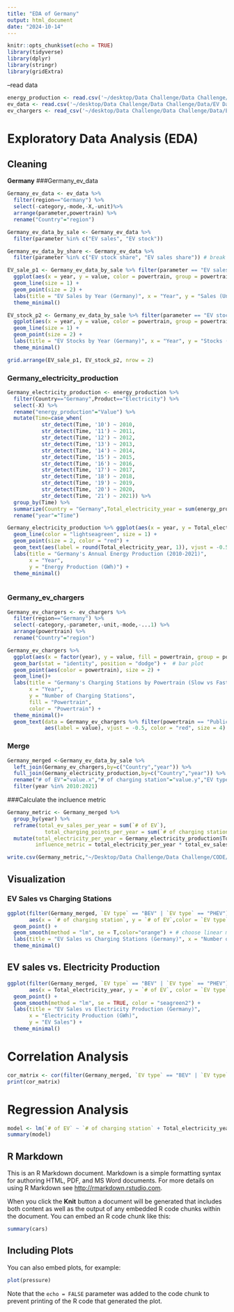 ```yaml
---
title: "EDA of Germany"
output: html_document
date: "2024-10-14"
---
```


```r
knitr::opts_chunk$set(echo = TRUE)
library(tidyverse)
library(dplyr)
library(stringr)
library(gridExtra)

```

--read data

```r
energy_production <- read.csv('~/desktop/Data Challenge/Data Challenge/Data/Energy Production.csv')
ev_data <- read.csv('~/desktop/Data Challenge/Data Challenge/Data/EV Data - EV Data.csv')
ev_chargers <- read_csv('~/desktop/Data Challenge/Data Challenge/Data/EV Charging Stations - EV Chargers.csv')
```
# Exploratory Data Analysis (EDA)
## Cleaning
**Germany**
###Germany_ev_data
```r
Germany_ev_data <- ev_data %>% 
  filter(region=="Germany") %>% 
  select(-category,-mode,-X,-unit)%>% 
  arrange(parameter,powertrain) %>% 
  rename("Country"="region")

Germany_ev_data_by_sale <- Germany_ev_data %>% 
  filter(parameter %in% c("EV sales", "EV stock"))

Germany_ev_data_by_share <- Germany_ev_data %>% 
  filter(parameter %in% c("EV stock share", "EV sales share")) # break down data by units (vehicles | percentage)

EV_sale_p1 <- Germany_ev_data_by_sale %>% filter(parameter == "EV sales") %>% 
  ggplot(aes(x = year, y = value, color = powertrain, group = powertrain)) +
  geom_line(size = 1) +
  geom_point(size = 2) +
  labs(title = "EV Sales by Year (Germany)", x = "Year", y = "Sales (Units)", color = "Powertrain")+
  theme_minimal()

EV_stock_p2 <- Germany_ev_data_by_sale %>% filter(parameter == "EV stock") %>% 
  ggplot(aes(x = year, y = value, color = powertrain, group = powertrain)) +
  geom_line(size = 1) +
  geom_point(size = 2) +
  labs(title = "EV Stocks by Year (Germany)", x = "Year", y = "Stocks (Units)", color = "Powertrain") +
  theme_minimal()

grid.arrange(EV_sale_p1, EV_stock_p2, nrow = 2)
```

### Germany_electricity_production
```r
Germany_electricity_production <- energy_production %>% 
  filter(Country=="Germany",Product=="Electricity") %>% 
  select(-X) %>% 
  rename("energy_production"="Value") %>%
  mutate(Time=case_when(
           str_detect(Time, '10') ~ 2010,
           str_detect(Time, '11') ~ 2011,
           str_detect(Time, '12') ~ 2012,
           str_detect(Time, '13') ~ 2013,
           str_detect(Time, '14') ~ 2014,
           str_detect(Time, '15') ~ 2015,
           str_detect(Time, '16') ~ 2016,
           str_detect(Time, '17') ~ 2017,
           str_detect(Time, '18') ~ 2018,
           str_detect(Time, '19') ~ 2019,
           str_detect(Time, '20') ~ 2020,
           str_detect(Time, '21') ~ 2021)) %>% 
  group_by(Time) %>% 
  summarize(Country = "Germany",Total_electricity_year = sum(energy_production),Unit = 'GWh') %>% 
  rename("year"="Time")

Germany_electricity_production %>% ggplot(aes(x = year, y = Total_electricity_year)) +
  geom_line(color = "lightseagreen", size = 1) +      
  geom_point(size = 2, color = "red") +     
  geom_text(aes(label = round(Total_electricity_year, 1)), vjust = -0.5, size = 3) +  
  labs(title = "Germany's Annual Energy Production (2010-2021)", 
       x = "Year", 
       y = "Energy Production (GWh)") +
  theme_minimal() 
  
```

### Germany_ev_chargers
```r
Germany_ev_chargers <- ev_chargers %>% 
  filter(region=="Germany") %>% 
  select(-category,-parameter,-unit,-mode,-...1) %>% 
  arrange(powertrain) %>% 
  rename("Country"="region")

Germany_ev_chargers %>% 
  ggplot(aes(x = factor(year), y = value, fill = powertrain, group = powertrain)) +
  geom_bar(stat = "identity", position = "dodge") +  # bar plot
  geom_point(aes(color = powertrain), size = 2) +
  geom_line()+
  labs(title = "Germany's Charging Stations by Powertrain (Slow vs Fast)",
       x = "Year",
       y = "Number of Charging Stations",
       fill = "Powertrain",
       color = "Powertrain") +
  theme_minimal()+
  geom_text(data = Germany_ev_chargers %>% filter(powertrain == "Publicly available fast"),
            aes(label = value), vjust = -0.5, color = "red", size = 4)
```

### Merge
```r
Germany_merged <-Germany_ev_data_by_sale %>% 
  left_join(Germany_ev_chargers,by=c("Country","year")) %>% 
  full_join(Germany_electricity_production,by=c("Country","year")) %>% 
  rename("# of EV"="value.x","# of charging station"="value.y","EV type"="powertrain.x","charging station type"="powertrain.y") %>% 
  filter(year %in% 2010:2021)
```

###Calculate the incluence metric
```r
Germany_metric <- Germany_merged %>% 
  group_by(year) %>% 
  reframe(total_ev_sales_per_year = sum(`# of EV`),
            total_charging_points_per_year = sum(`# of charging station`) ) %>% 
  mutate(total_electricity_per_year = Germany_electricity_production$Total_electricity_year,
         influence_metric = total_electricity_per_year * total_ev_sales_per_year / total_charging_points_per_year)

write.csv(Germany_metric,"~/Desktop/Data Challenge/Data Challenge/CODE/Metrics/Germany_metric.csv",row.names = FALSE)
```

## Visualization
### EV Sales vs Charging Stations
```r
ggplot(filter(Germany_merged, `EV type` == "BEV" | `EV type` == "PHEV"), 
       aes(x = `# of charging station`, y = `# of EV`,color = `EV type`)) +
  geom_point() +
  geom_smooth(method = "lm", se = T,color="orange") + # choose linear method temporarily
  labs(title = "EV Sales vs Charging Stations (Germany)", x = "Number of Charging Stations", y = "EV Sales") +
  theme_minimal()
```

## EV sales vs. Electricity Production
```r
ggplot(filter(Germany_merged, `EV type` == "BEV" | `EV type` == "PHEV"), 
       aes(x = Total_electricity_year, y = `# of EV`, color = `EV type`)) +
  geom_point() +
  geom_smooth(method = "lm", se = TRUE, color = "seagreen2") +
  labs(title = "EV Sales vs Electricity Production (Germany)", 
       x = "Electricity Production (GWh)", 
       y = "EV Sales") +
  theme_minimal()
```
# Correlation Analysis
```r
cor_matrix <- cor(filter(Germany_merged, `EV type` == "BEV" | `EV type` == "PHEV") %>% select(`# of EV`, `# of charging station`, Total_electricity_year), use = "complete.obs")
print(cor_matrix)
```

# Regression Analysis
```r
model <- lm(`# of EV` ~ `# of charging station` + Total_electricity_year, data = filter(Germany_merged, `EV type` == "BEV" | `EV type` == "PHEV"))
summary(model)
```












## R Markdown

This is an R Markdown document. Markdown is a simple formatting syntax for authoring HTML, PDF, and MS Word documents. For more details on using R Markdown see <http://rmarkdown.rstudio.com>.

When you click the **Knit** button a document will be generated that includes both content as well as the output of any embedded R code chunks within the document. You can embed an R code chunk like this:

```r
summary(cars)
```

## Including Plots

You can also embed plots, for example:

```r
plot(pressure)
```

Note that the `echo = FALSE` parameter was added to the code chunk to prevent printing of the R code that generated the plot.
